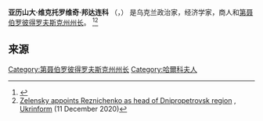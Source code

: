 {{short description|Ukrainian politician}}
{{Infobox officeholder
| name                = 亚历山大·邦达连科<br />{{small|Олександр Бондаренко}}
| image               = Бондаренко4.jpg
| caption             = 
| office              = [[第聂伯罗彼得罗夫斯克州州长|第聂伯罗彼得罗夫斯克州州长]]
| president           = [[弗拉基米尔·泽连斯基|弗拉基米尔·泽连斯基]]
| primeminister       = [[阿列克谢·贡恰鲁克|阿列克谢·贡恰鲁克]]<br />[[杰尼斯·什米加尔|杰尼斯·什米加尔]]
| term_start          = 2019年9月13日
| term_end            = 2020年12月11日
| predecessor         = {{link-uk|德米特里·巴图拉|Батура Дмитро Ігорович}} (代理)<ref>{{cite web|url=https://www.president.gov.ua/documents/6932019-29617|title=Decree of the President of Ukraine № 693/2019|work=[[乌克兰总统办公室|乌克兰总统办公室]]|accessdate=July 9, 2020|language=uk|archive-date=2020-09-27|archive-url=https://web.archive.org/web/20200927235416/https://www.president.gov.ua/documents/6932019-29617}}</ref>
| successor           = [[瓦连京·列兹尼琴科|瓦连京·列兹尼琴科]]<ref name="3152929reznichenkoGovA"/>
| birth_name          = Oleksandr Viktorovych Bondarenko
| birth_date          = {{birth date and age|1987|01|22|df=y}}
| birth_place         = [[苏联|苏联]][[乌克兰苏维埃社会主义共和国|乌克兰苏维埃社会主义共和国]][[哈爾科夫|哈爾科夫]] <br /><small>(今[[乌克兰|乌克兰]])</small>
| education           = [[National_University_of_Kyiv-Mohyla_Academy|National University of Kyiv-Mohyla Academy]]
| children            = 
| occupation          = 企业家<br />政治家
| party               = 独立人士
}}
'''亚历山大·维克托罗维奇·邦达连科''' （{{lang-ua|Олександр Вікторович Бондаренко}}，{{bd|1987年|1月22日||}}） 是乌克兰政治家，经济学家，商人和[[第聂伯罗彼得罗夫斯克州州长|第聂伯罗彼得罗夫斯克州州长]]。 <ref>{{cite web|url=https://www.president.gov.ua/documents/6942019-29621|title=Decree of the President of Ukraine № 694/2019|work=Office of the President of Ukraine|accessdate=July 9, 2020|language=uk|archive-date=2020-07-12|archive-url=https://web.archive.org/web/20200712231431/https://www.president.gov.ua/documents/6942019-29621}}</ref><ref name="3152929reznichenkoGovA">[https://www.ukrinform.net/rubric-polytics/3152929-zelensky-appoints-reznichenko-as-head-of-dnipropetrovsk-region.html Zelensky appoints Reznichenko as head of Dnipropetrovsk region] {{Wayback|url=https://www.ukrinform.net/rubric-polytics/3152929-zelensky-appoints-reznichenko-as-head-of-dnipropetrovsk-region.html |date=20210118074913 }}, [[Ukrinform|Ukrinform]] (11 December 2020)</ref>

== 来源 ==
{{Reflist}}

[[Category:第聂伯罗彼得罗夫斯克州州长|Category:第聂伯罗彼得罗夫斯克州州长]]
[[Category:哈爾科夫人|Category:哈爾科夫人]]